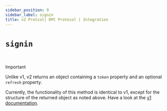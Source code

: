 ```yaml
---
sidebar_position: 9
sidebar_label: signin
title: v2 Protcol| RPC Protocol | Integration
---
```


# `signin`

<br/>

> [!IMPORTANT]
> Unlike v1, v2 returns an object containing a `token` property and an optional `refresh` property.

Currently, the functionality of this method is identical to v1, except for the structure of the returned object as noted above. Have a look at the [v1 documentation](/docs/surrealdb/integration/rpc/v1#signin).